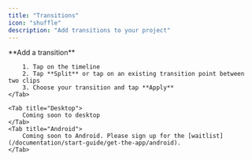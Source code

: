 ```yaml
---
title: "Transitions"
icon: "shuffle"
description: "Add transitions to your project"
---
```


<Tabs>
    <Tab title="iOS">
        **Add a transition**

        1. Tap on the timeline
        2. Tap **Split** or tap on an existing transition point between two clips
        3. Choose your transition and tap **Apply**
    </Tab>

    <Tab title="Desktop">
        Coming soon to desktop
    </Tab>
    <Tab title="Android">
        Coming soon to Android. Please sign up for the [waitlist](/documentation/start-guide/get-the-app/android).
    </Tab>
</Tabs>